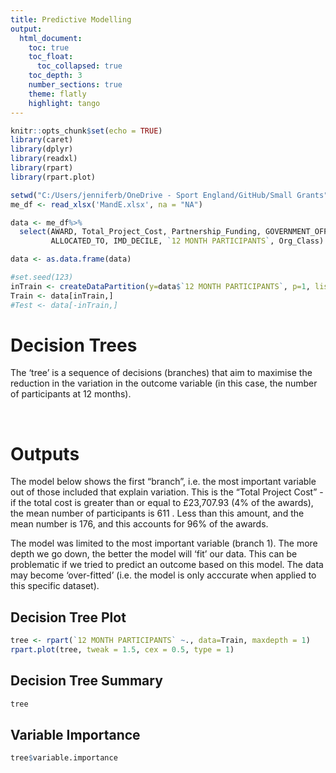 ```yaml
---
title: Predictive Modelling
output: 
  html_document:
    toc: true
    toc_float:
      toc_collapsed: true
    toc_depth: 3
    number_sections: true
    theme: flatly
    highlight: tango
---
```


```r
knitr::opts_chunk$set(echo = TRUE)
library(caret)
library(dplyr)
library(readxl)
library(rpart)
library(rpart.plot)

setwd("C:/Users/jenniferb/OneDrive - Sport England/GitHub/Small Grants")
me_df <- read_xlsx('MandE.xlsx', na = "NA")

data <- me_df%>%
  select(AWARD, Total_Project_Cost, Partnership_Funding, GOVERNMENT_OFFICE_REGION, Focus,
         ALLOCATED_TO, IMD_DECILE, `12 MONTH PARTICIPANTS`, Org_Class)

data <- as.data.frame(data)

#set.seed(123)
inTrain <- createDataPartition(y=data$`12 MONTH PARTICIPANTS`, p=1, list=FALSE) 
Train <- data[inTrain,]
#Test <- data[-inTrain,]

```

# Decision Trees

The ‘tree’ is a sequence of decisions (branches) that aim to maximise the reduction in the variation in the outcome variable (in this case, the number of participants at 12 months).



<br>

# Outputs  {.tabset .tabset-fade .tabset-pills} 
The model below shows the first "branch", i.e. the most important variable out of those included that explain variation.  This is the "Total Project Cost" - if the total cost is greater than or equal to £23,707.93 (4% of the awards), the mean number of participants is 611 . Less than this amount, and the mean number is 176, and this accounts for 96% of the awards.

The model was limited to the most important variable (branch 1). The more depth we go down, the better the model will 'fit' our data. This can be problematic if we tried to predict an outcome based on this model. The data may become 'over-fitted' (i.e. the model is only acccurate when applied to this specific dataset).

## Decision Tree Plot
```r
tree <- rpart(`12 MONTH PARTICIPANTS` ~., data=Train, maxdepth = 1)
rpart.plot(tree, tweak = 1.5, cex = 0.5, type = 1)
```

## Decision Tree Summary
```r
tree
```


## Variable Importance
```r
tree$variable.importance
```

